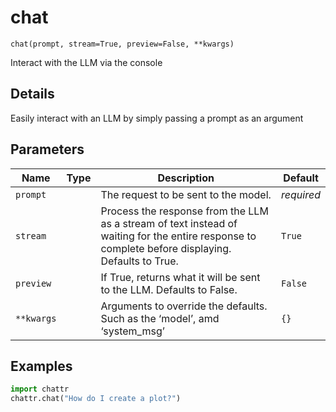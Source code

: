 # chat { #chattr.chat }

`chat(prompt, stream=True, preview=False, **kwargs)`

Interact with the LLM via the console

## Details

Easily interact with an LLM by simply passing a prompt as an argument

## Parameters

| Name       | Type   | Description                                                                                                                                         | Default    |
|------------|--------|-----------------------------------------------------------------------------------------------------------------------------------------------------|------------|
| `prompt`   |        | The request to be sent to the model.                                                                                                                | _required_ |
| `stream`   |        | Process the response from the LLM as a stream of text instead of waiting   for the entire response to complete before displaying. Defaults to True. | `True`     |
| `preview`  |        | If True, returns what it will be sent to the LLM. Defaults to False.                                                                                | `False`    |
| `**kwargs` |        | Arguments to override the defaults. Such as the 'model', amd 'system_msg'                                                                           | `{}`       |

## Examples

```python
import chattr
chattr.chat("How do I create a plot?")
```